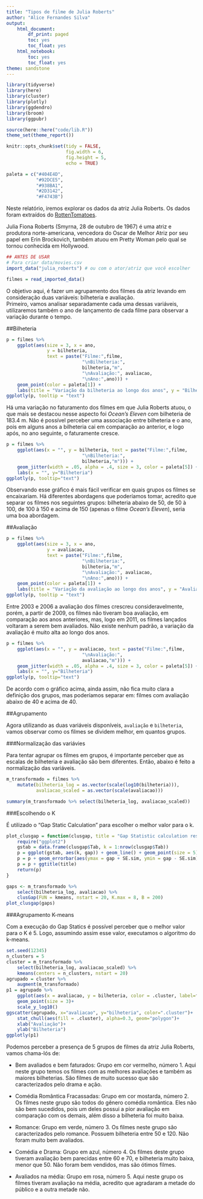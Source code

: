 ```yaml
---
title: "Tipos de filme de Julia Roberts"
author: "Alice Fernandes Silva"
output:
    html_document:
        df_print: paged
        toc: yes
        toc_float: yes
    html_notebook:
        toc: yes
        toc_float: yes
theme: sandstone
---
```


```r
library(tidyverse)
library(here)
library(cluster)
library(plotly)
library(ggdendro)
library(broom)
library(ggpubr)

source(here::here("code/lib.R"))
theme_set(theme_report())

knitr::opts_chunk$set(tidy = FALSE,
                      fig.width = 6,
                      fig.height = 5,
                      echo = TRUE)

paleta = c("#404E4D",
           "#92DCE5",
           "#938BA1",
           "#2D3142",
           "#F4743B")
```

Neste relatório, iremos explorar os dados da atriz Julia Roberts. Os dados foram extraídos do [RottenTomatoes](https://www.rottentomatoes.com/).

Julia Fiona Roberts (Smyrna, 28 de outubro de 1967) é uma atriz e produtora norte-americana, vencedora do Oscar de Melhor Atriz por seu papel em Erin Brockovich, também atuou em Pretty Woman pelo qual se tornou conhecida em Hollywood.

```r
## ANTES DE USAR
# Para criar data/movies.csv
import_data("julia_roberts") # ou com o ator/atriz que você escolher
```


```r
filmes = read_imported_data()
```


O objetivo aqui, é fazer um agrupamento dos filmes da atriz levando em consideração duas variáveis: bilheteria e avaliação.
</br>
Primeiro, vamos analisar separadamente cada uma dessas variáveis, utilizaremos também o ano de lançamento de cada filme para observar a variação durante o tempo.

##Bilheteria

```r
p = filmes %>% 
    ggplot(aes(size = 3, x = ano, 
               y = bilheteria, 
               text = paste("Filme:",filme,
                            "\nBilheteria:",
                            bilheteria,"m",
                            "\nAvaliação:", avaliacao,
                            "\nAno:",ano))) +
    geom_point(color = paleta[1]) +
    labs(title = "Variação da bilheteria ao longo dos anos", y = "Bilheteria", x = "Ano de lançamento")
ggplotly(p, tooltip = "text")
```

Há uma variação no faturamento dos filmes em que Julia Roberts atuou, o que mais se destacou nesse aspecto foi *Ocean's Eleven* com bilheteria de 183.4 m. Não é possível perceber uma associação entre bilheteria e o ano, pois em alguns anos a bilheteria cai em comparação ao anterior, e logo após, no ano seguinte, o faturamente cresce.

```r
p = filmes %>% 
    ggplot(aes(x = "", y = bilheteria, text = paste("Filme:",filme,
                            "\nBilheteria:",
                            bilheteria,"m"))) + 
    geom_jitter(width = .05, alpha = .4, size = 3, color = paleta[5]) + 
    labs(x = "", y="Bilheteria")
ggplotly(p, tooltip="text")
```

Observando esse gráfico é mais fácil verificar em quais grupos os filmes se encaixariam. Há diferentes abordagens que poderíamos tomar, acredito que separar os filmes nos seguintes grupos: bilheteria abaixo de 50, de 50 à 100, de 100 à 150 e acima de 150 (apenas o filme *Ocean's Eleven*), seria uma boa abordagem. 

##Avaliação
```r
p = filmes %>% 
    ggplot(aes(size = 3, x = ano, 
               y = avaliacao, 
               text = paste("Filme:",filme,
                            "\nBilheteria:",
                            bilheteria,"m",
                            "\nAvaliação:", avaliacao,
                            "\nAno:",ano))) +
    geom_point(color = paleta[1]) +
    labs(title = "Variação da avaliação ao longo dos anos", y = "Avaliação", x = "Ano de lançamento")
ggplotly(p, tooltip = "text")
```

Entre 2003 e 2006 a avaliação dos filmes crescreu consideravelmente, porém, a partir de 2009, os filmes não tiveram boa avaliação, em comparação aos anos anteriores, mas, logo em 2011, os filmes lançados voltaram a serem bem avaliados. Não existe nenhum padrão, a variação da avaliação é muito alta ao longo dos anos.

```r
p = filmes %>% 
    ggplot(aes(x = "", y = avaliacao, text = paste("Filme:",filme,
                            "\nAvaliação:",
                            avaliacao,"m"))) + 
    geom_jitter(width = .05, alpha = .4, size = 3, color = paleta[5]) + 
    labs(x = "", y="Bilheteria")
ggplotly(p, tooltip="text")
```

De acordo com o gráfico acima, ainda assim, não fica muito clara a definição dos grupos, mas poderíamos separar em: filmes com avaliação abaixo de 40 e acima de 40.

##Agrupamento

Agora utilizando as duas variáveis disponíveis, `avaliação` e `bilheteria`, vamos observar como os filmes se dividem melhor, em quantos grupos. 

###Normalização das variávies

Para tentar agrupar os filmes em grupos, é importante perceber que as escalas de bilheteria e avaliação são bem diferentes.
Então, abaixo é feito a normalização das variáveis.

```r
m_transformado = filmes %>% 
    mutate(bilheteria_log = as.vector(scale(log10(bilheteria))), 
           avaliacao_scaled = as.vector(scale(avaliacao)))

summary(m_transformado %>% select(bilheteria_log, avaliacao_scaled))
```

###Escolhendo o K

É utilizado o “Gap Static Calculation” para escolher o melhor valor para o k.

```r
plot_clusgap = function(clusgap, title = "Gap Statistic calculation results") {
    require("ggplot2")
    gstab = data.frame(clusgap$Tab, k = 1:nrow(clusgap$Tab))
    p = ggplot(gstab, aes(k, gap)) + geom_line() + geom_point(size = 5)
    p = p + geom_errorbar(aes(ymax = gap + SE.sim, ymin = gap - SE.sim), width = .2)
    p = p + ggtitle(title)
    return(p)
}
```

```r
gaps <- m_transformado %>% 
    select(bilheteria_log, avaliacao) %>% 
    clusGap(FUN = kmeans, nstart = 20, K.max = 8, B = 200)
plot_clusgap(gaps)
```

###Agrupamento K-means

Com a execução do Gap Statics é possível perceber que o melhor valor para o K é 5. Logo, assumindo assim esse valor, executamos o algoritmo do k-means.

```r
set.seed(12345)
n_clusters = 5
cluster = m_transformado %>% 
    select(bilheteria_log, avaliacao_scaled) %>% 
    kmeans(centers = n_clusters, nstart = 20)
agrupado = cluster %>% 
    augment(m_transformado)
p1 = agrupado %>% 
    ggplot(aes(x = avaliacao, y = bilheteria, color = .cluster, label=filme))  + 
    geom_point(size = 3)+
    scale_y_log10()
ggscatter(agrupado, x="avaliacao", y="bilheteria", color=".cluster")+
    stat_chull(aes(fill = .cluster), alpha=0.3, geom="polygon")+
    xlab("Avaliação")+
    ylab("Bilheteria")
ggplotly(p1)
```



Podemos perceber a presença de 5 grupos de filmes da atriz Julia Roberts, vamos chama-lós de:

* Bem avaliados e bem faturados: Grupo em cor vermelho, número 1. Aqui neste grupo temos os filmes com as melhores avaliações e também as maiores bilheterias. São filmes de muito sucesso que são caracterizados pelo drama e ação.

* Comédia Romântica Fracassadas: Grupo em cor mostarda, número 2. Os filmes neste grupo são todos do gênero comédia romântica. Eles não são bem sucedidos, pois um deles possui a pior avaliação em comparação com os demais, além disso a bilheteria foi muito baixa.

* Romance: Grupo em verde, número 3. Os filmes neste grupo são caracterizados pelo romance. Possuem bilheteria entre 50 e 120. Não foram muito bem avaliados.

* Comédia e Drama: Grupo em azul, número 4. Os filmes deste grupo tiveram avaliação bem parecidas entre 60 e 70, e bilheteria muito baixa, menor que 50. Não foram bem vendidos, mas são ótimos filmes.

* Avaliados na média: Grupo em rosa, número 5. Aqui neste grupo os filmes tiveram avaliação na média, acredito que agradaram a metade do público e a outra metade não.
